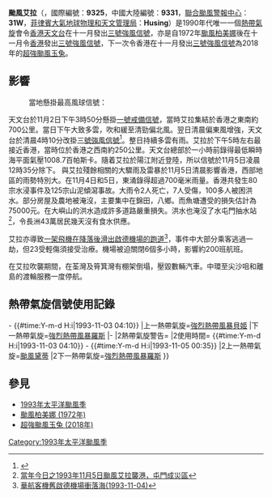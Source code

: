 '''颱風艾拉'''（{{lang-en|'''Typhoon Ira'''}}，國際編號：'''9325'''，中國大陸編號：'''9331'''，[[聯合颱風警報中心|聯合颱風警報中心]]：'''31W'''，[[菲律賓大氣地球物理和天文管理局|菲律賓大氣地球物理和天文管理局]]：'''Husing'''）是1990年代唯一一個[[熱帶氣旋|熱帶氣旋]]會令[[香港天文台|香港天文台]]在十一月發出[[三號強風信號|三號強風信號]]，亦是自1972年[[颱風柏美娜_(1972年)|颱風柏美娜]]後在十一月令[[香港|香港]]發出[[三號強風信號|三號強風信號]]，下一次令香港在十一月發出[[三號強風信號|三號強風信號]]為2018年的[[颱風玉兔_(2018年)|超強颱風玉兔]]。
{{颱風基礎資訊新
|颱風名稱               = 颱風艾拉
|外文名稱               = Typhoon Ira
|外文語言               = 英文
|代表圖像               = Ira Nov 1 1993 0811Z.png
|代表圖像名稱           = 11月1日的颱風艾拉
|形成日期               = 1993年10月27日
|消散日期               = 1993年11月5日
|十分鐘平均風速JMA      = 80|JMA=knot
|十分鐘平均風速CWB      = 42|CWB=m/s
|十分鐘平均風速HKO      = 120
|二分鐘平均風速         = 35|NMC=m/s
|一分鐘平均風速         = 70|SSHS=knot<!--JTWC-->
|最低氣壓               = 950<!--JMA-->
|財產損失               = 
|死傷人數               = 
|影響地區               = {{HKG-1959}}<br>{{MAC-1976}}<br>{{CHNML}}<br>{{PHL}}
|備註                   = 
|颱風路徑圖             = Ira 1993 track.png
|風季年份               = 1993
|風季位置               = 太平洋
}}

==影響==
; {{HKG-1959}}
: 當地懸掛最高風球信號：{{HKTY|3}}
{{HKTY Wind|hour|長洲=70|赤鱲角=|西貢=51|啟德=51|青衣=52|流浮山=45|打鼓嶺=30|沙田=30|Remark=此圖假設天文台已引入8個指定自動氣象站作指標。}}
天文台於11月2日下午3時50分懸掛[[一號戒備信號|一號戒備信號]]，當時艾拉集結於香港之東南約700公里。當日下午大致多雲，吹和緩至清勁偏北風。翌日清晨偏東風增強，天文台於清晨4時10分改掛[[三號強風信號|三號強風信號]]<ref>{{cite news
 |url = http://www.hko.gov.hk/cgi-bin/hko/warndb_c1.pl?opt=1&sgnl=91&start_ym=199311&end_ym=199311&submit=%B7j%B4M
 |title = 香港天文台警告及信號資料庫（1993年）
 |newspaper = 
 |publisher = [[香港天文台|香港天文台]]
 |date = 
}}</ref>。整日持續多雲有雨。艾拉於下午5時左右最接近香港，當時位於香港之西南約250公里。天文台總部於一小時前錄得最低瞬時海平面氣壓1008.7百帕斯卡。隨着艾拉於陽江附近登陸，所以信號於11月5日凌晨12時35分除下。
與艾拉殘餘相關的大驟雨及雷暴於11月5日清晨影響香港，西部地區的雨勢特別大。在11月4日和5日，東涌錄得超過700毫米雨量。香港共發生80宗水浸事件及125宗山泥傾瀉事故。大雨令2人死亡，7人受傷，100多人被困洪水。部分房屋及農地被淹沒，主要集中在錦田，八鄉。而魚塘遭受的損失估計為75000元。在大嶼山的洪水造成許多道路嚴重損失。洪水也淹沒了水屯門抽水站<ref>[https://youtube/lAdiKEG1PC4 當年今日之1993年11月5日颱風艾拉襲港，屯門成災區]</ref>，令長洲43萬居民幾天沒有食水供應。

艾拉亦導致[[中華航空605號班機事故|一架飛機在降落後滑出啟德機場的跑道]]<ref>[https://youtube/gw_RSdPw0ts 華航客機舊啟德機場衝落海(1993-11-04)]</ref>，事件中大部分乘客逃過一劫，但23受輕傷須接受治療。機場被迫關閉6個多小時，影響約200班航班。

在艾拉吹襲期間，在荃灣及筲箕灣有棚架倒塌，壓毀數輛汽車。中環至尖沙咀和離島的渡輪服務一度停航。

==熱帶氣旋信號使用記錄==
{{熱帶氣旋警告使用記錄
|氣象台=[[File:Flag_of_Hong_Kong_(1959-1997).svg|22px]][[皇家香港天文台|皇家香港天文台]]
|警告系統=[[香港熱帶氣旋警告信號|熱帶氣旋警告信號]]
|熱帶氣旋警告={{HKTY|1}}
|使用時間= {{#time:Y-m-d H:i|1993-11-02 15:50}} - {{#time:Y-m-d H:i|1993-11-03 04:10}}
|上一熱帶氣旋=[[強烈熱帶風暴貝姬_(1993年)|強烈熱帶風暴貝姬]]
|下一熱帶氣旋=[[1994年太平洋颱風季#強烈熱帶風暴羅斯|強烈熱帶風暴羅斯]]
|-
|2熱帶氣旋警告={{HKTY|3}}
|2使用時間= {{#time:Y-m-d H:i|1993-11-03 04:10}} - {{#time:Y-m-d H:i|1993-11-05 00:35}}
|2上一熱帶氣旋=[[颱風黛蒂_(1993年)|颱風黛蒂]]
|2下一熱帶氣旋=[[1994年太平洋颱風季#強烈熱帶風暴羅斯|強烈熱帶風暴羅斯]]
}}
==參見==
*[[1993年太平洋颱風季|1993年太平洋颱風季]]
*[[颱風柏美娜_(1972年)|颱風柏美娜 (1972年)]]
*[[颱風玉兔_(2018年)|超強颱風玉兔 (2018年)]]
[[Category:1993年太平洋颱風季|Category:1993年太平洋颱風季]]